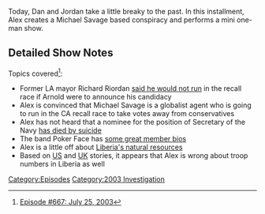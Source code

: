 {{DEFAULTSORT:
    #_EPISODE_0667:July 25, 2003
}}{{Episode
    | title           = July 25, 2003
    | caption         = Listen to this episode on [https://knowledgefight.libsyn.com/667-july-25-2003 Libsyn] [https://open.spotify.com/episode/2Uvw8JnwZDRMu6F8FKteHR Spotify], Read the [[Transcript/667: July 25, 2003|Unofficial Transcript]], View discussion on [https://reddit.com/tyv7lf Reddit]
    | episodeNumber   = 667
    | length          = 01:16:50
    | airDate         = April 8, 2022
    | coverageDate    = July 25, 2003
    | episodeType     = [[:Category:2003 Investigation|2003 Investigation]]
    | previousEpisode = [[666: March 31, 2022]]
    | nextEpisode     = [[668: April 8, 2022]]
}}

{{Stub}}

Today, Dan and Jordan take a little breaky to the past.  In this installment, Alex creates a Michael Savage based conspiracy and performs a mini one-man show.

==Detailed Show Notes==

Topics covered<ref>[https://knowledgefight.com/research/2022/4/7/episode-667-july-25-2003 Episode #667: July 25, 2003]</ref>:

*Former LA mayor Richard Riordan [https://www.sfgate.com/politics/article/RECALL-FEVER-Both-Huffingtons-Audie-Bock-2600228.php said he would not run] in the recall race if Arnold were to announce his candidacy
*Alex is convinced that Michael Savage is a globalist agent who is going to run in the CA recall race to take votes away from conservatives
*Alex has not heard that a nominee for the position of Secretary of the Navy [https://www.nytimes.com/2003/07/26/us/nominee-for-navy-secretary-killed-himself-official-rules.html has died by suicide]
*The band Poker Face has [https://web.archive.org/web/20030730172349/http://www.pokerface.com/ some great member bios]
*Alex is a little off about [https://www.trade.gov/country-commercial-guides/liberia-oil-and-gas Liberia's natural resources]
*Based on [https://www.nytimes.com/2003/07/26/world/president-orders-troop-deployment-to-liberian-coast.html US] and [https://www.theguardian.com/world/2003/jul/03/julianborger UK] stories, it appears that Alex is wrong about troop numbers in Liberia as well

[[Category:Episodes]]
[[Category:2003 Investigation]]
